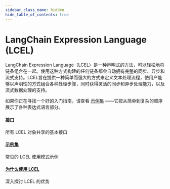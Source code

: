 ```yaml
---
sidebar_class_name: hidden
hide_table_of_contents: true
---
```

# LangChain Expression Language (LCEL)

LangChain Expression Language（LCEL）是一种声明式的方法，可以轻松地将链条组合在一起。使用这种方式构建的任何链条都会自动拥有完整的同步、异步和流式支持。LCEL旨在提供一种简单而强大的方式来定义文本处理流程，使用户能够以声明性的方式组合各种处理步骤，同时获得灵活的同步和异步处理能力，以及流式数据处理的支持。

如果你正在寻找一个好的入门指南，请查看 [示例集](/docs/expression_language/cookbook) ——它按从简单到复杂的顺序展示了各种表达式语言部分。

#### [接口](/docs/expression_language/interface)

所有 LCEL 对象共享的基本接口

#### [ 示例集](/docs/expression_language/cookbook)

常见的 LCEL 使用模式示例

#### [为什么使用 LCEL](/docs/expression_language/why)

深入探讨 LCEL 的优势

